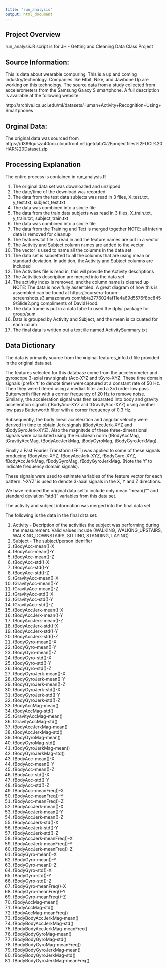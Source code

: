 ```yaml
---
title: "run_analysis"
output: html_document
---
```

## Project Overview
run_analysis.R script is for JH - Getting and Cleaning Data Class Project

## Source Information:

This is data about wearable compuring.  This is a up and coming industry/technology.  Companies like Fitbit, Nike, and Jawbone Up are working on this technology.
The source data from a study collected from accelerometers from the Samsung Galaxy S smartphone.  A full description is available at the following website:

http://archive.ics.uci.edu/ml/datasets/Human+Activity+Recognition+Using+Smartphones 

## Orginal Data:  

The original data was sourced from 
https://d396qusza40orc.cloudfront.net/getdata%2Fprojectfiles%2FUCI%20HAR%20Dataset.zip 

## Processing Explanation

The entire process is contained in run_analysis.R

1.  The original data set was downloaded and unzipped
2.  The date/time of the download was recorded
3.  The data from the test data subjects was read in
    3 files, X_test.txt, y_test.txt, subject_test.txt
4.  The data was combined into a single file
5.  The data from the train data subjects was read in
    3 files, X_train.txt, y_train.txt, subject_train.txt
6.  The data was combined into a single file 
7.  The data from the Training and Text is merged together
NOTE:  all interim data is removed for cleanup
8.  The features.txt file is read in and the feature names are put in a vector
9.  The Activity and Subject column names are added to the vector
10. The vector is used to name all the columns in the data set
11. The data set is subsetted to all the columns that are using mean or standard
deviation.   In addition, the Activity and Subject columns are included
12. The Activities file is read in, this will provide the Activity descriptions
13. The Activities description are merged into the data set
14. The activity index is removed, and the column name is cleaned up
NOTE:  The data is now fully assembled.  A great diagram of how this is assembled can be found at https://coursera-forum-screenshots.s3.amazonaws.com/ab/a2776024af11e4a69d5576f8bc8459/Slide2.png  compliments of David Hood.
15. The data frame is put in a data table to used the dplyr package for group/sum
16. Data is grouped by Activity and Subject, and the mean is calcuated for each colum
17. The final data is written out a text file named ActivitySummary.txt


## Data Dictionary 
The data is primarily source from the original features_info.txt file provided in the original data set.  

The features selected for this database come from the accelerometer and gyroscope 3-axial raw signals tAcc-XYZ and tGyro-XYZ. These time domain signals (prefix 't' to denote time) were captured at a constant rate of 50 Hz. Then they were filtered using a median filter and a 3rd order low pass Butterworth filter with a corner frequency of 20 Hz to remove noise. Similarly, the acceleration signal was then separated into body and gravity acceleration signals (tBodyAcc-XYZ and tGravityAcc-XYZ) using another low pass Butterworth filter with a corner frequency of 0.3 Hz.

Subsequently, the body linear acceleration and angular velocity were derived in time to obtain Jerk signals (tBodyAccJerk-XYZ and tBodyGyroJerk-XYZ). Also the magnitude of these three-dimensional signals were calculated using the Euclidean norm (tBodyAccMag, tGravityAccMag, tBodyAccJerkMag, tBodyGyroMag, tBodyGyroJerkMag).

Finally a Fast Fourier Transform (FFT) was applied to some of these signals producing fBodyAcc-XYZ, fBodyAccJerk-XYZ, fBodyGyro-XYZ, fBodyAccJerkMag, fBodyGyroMag, fBodyGyroJerkMag. (Note the 'f' to indicate frequency domain signals).

These signals were used to estimate variables of the feature vector for each pattern:
'-XYZ' is used to denote 3-axial signals in the X, Y and Z directions.

We have reduced the original data set to include only mean "mean()"" and standard deviation "std()" variables from this data set.

The activity and subject information was merged into the final data set.

The following is the data in the final data set:

1. Activity - Decription of the activities the subject was performing during the measurement.  Valid values include (WALKING, WALKING_UPSTAIRS, WALKING_DOWNSTAIRS, SITTING, STANDING, LAYING)
2. Subject - The subject/person identifier
3. tBodyAcc-mean()-X
4. tBodyAcc-mean()-Y
5. tBodyAcc-mean()-Z
6. tBodyAcc-std()-X
7. tBodyAcc-std()-Y
8. tBodyAcc-std()-Z
9. tGravityAcc-mean()-X
10. tGravityAcc-mean()-Y
11. tGravityAcc-mean()-Z
12. tGravityAcc-std()-X
13. tGravityAcc-std()-Y
14. tGravityAcc-std()-Z
15. tBodyAccJerk-mean()-X
16. tBodyAccJerk-mean()-Y
17. tBodyAccJerk-mean()-Z
18. tBodyAccJerk-std()-X
19. tBodyAccJerk-std()-Y
20. tBodyAccJerk-std()-Z
21. tBodyGyro-mean()-X
22. tBodyGyro-mean()-Y
23. tBodyGyro-mean()-Z
24. tBodyGyro-std()-X
25. tBodyGyro-std()-Y
26. tBodyGyro-std()-Z
27. tBodyGyroJerk-mean()-X
28. tBodyGyroJerk-mean()-Y
29. tBodyGyroJerk-mean()-Z
30. tBodyGyroJerk-std()-X
31. tBodyGyroJerk-std()-Y
32. tBodyGyroJerk-std()-Z
33. tBodyAccMag-mean()
34. tBodyAccMag-std()
35. tGravityAccMag-mean()
36. tGravityAccMag-std()
37. tBodyAccJerkMag-mean()
38. tBodyAccJerkMag-std()
39. tBodyGyroMag-mean()
40. tBodyGyroMag-std()
41. tBodyGyroJerkMag-mean()
42. tBodyGyroJerkMag-std()
43. fBodyAcc-mean()-X
44. fBodyAcc-mean()-Y
45. fBodyAcc-mean()-Z
46. fBodyAcc-std()-X
47. fBodyAcc-std()-Y
49. fBodyAcc-std()-Z
50. fBodyAcc-meanFreq()-X
51. fBodyAcc-meanFreq()-Y
52. fBodyAcc-meanFreq()-Z
53. fBodyAccJerk-mean()-X
54. fBodyAccJerk-mean()-Y
55. fBodyAccJerk-mean()-Z
56. fBodyAccJerk-std()-X
57. fBodyAccJerk-std()-Y
58. fBodyAccJerk-std()-Z
59. fBodyAccJerk-meanFreq()-X
60. fBodyAccJerk-meanFreq()-Y
61. fBodyAccJerk-meanFreq()-Z
62. fBodyGyro-mean()-X
63. fBodyGyro-mean()-Y
64. fBodyGyro-mean()-Z
65. fBodyGyro-std()-X
66. fBodyGyro-std()-Y
67. fBodyGyro-std()-Z
68. fBodyGyro-meanFreq()-X
69. fBodyGyro-meanFreq()-Y
70. fBodyGyro-meanFreq()-Z
71. fBodyAccMag-mean()
72. fBodyAccMag-std()
73. fBodyAccMag-meanFreq()
74. fBodyBodyAccJerkMag-mean()
75. fBodyBodyAccJerkMag-std()
76. fBodyBodyAccJerkMag-meanFreq()
77. fBodyBodyGyroMag-mean()
78. fBodyBodyGyroMag-std()
79. fBodyBodyGyroMag-meanFreq()
80. fBodyBodyGyroJerkMag-mean()
81. fBodyBodyGyroJerkMag-std()
82. fBodyBodyGyroJerkMag-meanFreq()

